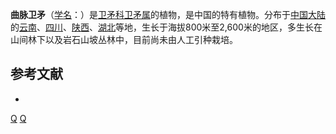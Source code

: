 {{Speciesbox 
| taxon = Euonymus venosus
| authority = Hemsl.
}}
'''曲脉卫矛'''（[[学名|学名]]：{{lang|la|''Euonymus venosus''}}）是[[卫矛科|卫矛科]][[卫矛属|卫矛属]]的植物，是中国的特有植物。分布于[[中国大陆|中国大陆]]的[[云南|云南]]、[[四川|四川]]、[[陕西|陕西]]、[[湖北|湖北]]等地，生长于海拔800米至2,600米的地区，多生长在山间林下以及岩石山坡丛林中，目前尚未由人工引种栽培。

== 参考文献 ==
<div class="references-small">
* {{cite web| url =http://www.bioinfo.cn/db05/KmzwSpecies.php?action=view&id=2349| title =曲脉卫矛| work =《中国高等植物数据库全库》| publisher =中国科学院微生物研究所| author =昆明植物研究所| accessdate =2009-02-23| deadurl =yes| archiveurl =https://web.archive.org/web/20160305055828/http://www.bioinfo.cn/db05/KmzwSpecies.php?action=view&id=2349| archivedate =2016-03-05}}
</div>
{{Taxonbar|from=Q11090773}}

[[Category:卫矛属|Q]]
[[Category:中國特有植物|Q]]